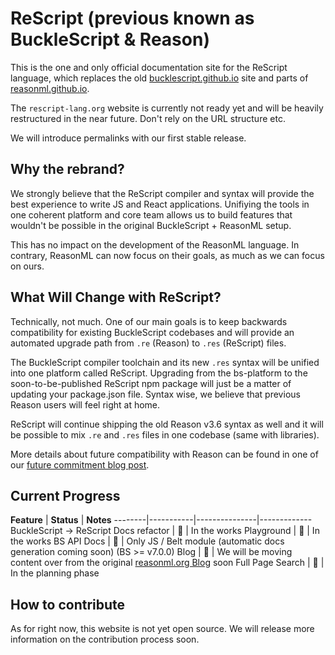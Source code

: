 # ReScript (previous known as BuckleScript & Reason)

This is the one and only official documentation site for the ReScript language, which replaces the old [bucklescript.github.io](//bucklescript.github.io) site and parts of [reasonml.github.io](//reasonml.github.io).

<Warn>

The `rescript-lang.org` website is currently not ready yet and will be heavily
restructured in the near future. Don't rely on the URL structure etc.

We will introduce permalinks with our first stable release.

</Warn>

## Why the rebrand?

We strongly believe that the ReScript compiler and syntax will provide the best
experience to write JS and React applications. Unifiying the tools in one coherent
platform and core team allows us to build features that wouldn't be possible in
the original BuckleScript + ReasonML setup.

This has no impact on the development of the ReasonML language. In contrary, ReasonML
can now focus on their goals, as much as we can focus on ours.

## What Will Change with ReScript?

Technically, not much. One of our main goals is to keep backwards compatibility
for existing BuckleScript codebases and will provide an automated upgrade path
from `.re` (Reason) to `.res` (ReScript) files.

The BuckleScript compiler toolchain and its new `.res` syntax will be unified
into one platform called ReScript. Upgrading from the bs-platform to the
soon-to-be-published ReScript npm package will just be a matter of updating
your package.json file. Syntax wise, we believe that previous Reason users will
feel right at home.

ReScript will continue shipping the old Reason v3.6 syntax as well and it will
be possible to mix `.re` and `.res` files in one codebase (same with
libraries).

More details about future compatibility with Reason can be found in
one of our [future commitment blog
post](https://reasonml.org/blog/a-note-on-bucklescripts-future-commitments).

## Current Progress

**Feature** | **Status** | **Notes**
--------|-----------|---------------|-------------
BuckleScript -> ReScript Docs refactor |  🚧 | In the works
Playground |  🚧 | In the works
BS API Docs |  🚧 | Only JS / Belt module (automatic docs generation coming soon) (BS >= v7.0.0)
Blog | 🚧 | We will be moving content over from the original [reasonml.org Blog](https://reasonml.org/blog) soon
Full Page Search | 📝 | In the planning phase


## How to contribute

As for right now, this website is not yet open source. We will release more information on the contribution process soon.
